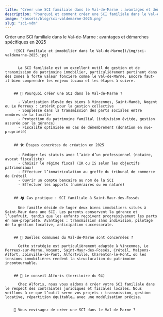 ```yaml
---
title: "Créer une SCI familiale dans le Val-de-Marne : avantages et démarches spécifiques en 2025"
description: "Pourquoi et comment créer une SCI familiale dans le Val-de-Marne ? Avantages, fiscalité locale, étapes pratiques et optimisation patrimoniale."
image: "/assets/blog/sci-valdemarne-2025.png"
slug: "sci-vdm"
---
```


Créer une SCI familiale dans le Val-de-Marne : avantages et démarches spécifiques en 2025
        

        ![SCI familiale et immobilier dans le Val-de-Marne](/img/sci-valdemarne-2025.jpg)

        
          La SCI familiale est un excellent outil de gestion et de transmission de patrimoine immobilier, particulièrement pertinent dans des zones à forte valeur foncière comme le Val-de-Marne. Encore faut-il bien comprendre les enjeux locaux et les étapes à suivre.
        

        ## 📌 Pourquoi créer une SCI dans le Val-de-Marne ?
        
          - Valorisation élevée des biens à Vincennes, Saint-Mandé, Nogent ou Le Perreux : intérêt pour la gestion collective
          - Souplesse dans la transmission des parts sociales entre membres de la famille
          - Protection du patrimoine familial (indivision évitée, gestion assurée par la gérance)
          - Fiscalité optimisée en cas de démembrement (donation en nue-propriété)
        

        ## 🛠️ Étapes concrètes de création en 2025
        
          - Rédiger les statuts avec l’aide d’un professionnel (notaire, avocat fiscaliste)
          - Choisir le régime fiscal (IR ou IS selon les objectifs patrimoniaux)
          - Effectuer l’immatriculation au greffe du tribunal de commerce de Créteil
          - Ouvrir un compte bancaire au nom de la SCI
          - Effectuer les apports (numéraires ou en nature)
        

        ## 🏘️ Cas pratique : SCI familiale à Saint-Maur-des-Fossés
        
          Une famille décide de loger deux biens immobiliers situés à Saint-Maur dans une SCI. Les parents conservent la gérance et l’usufruit, tandis que les enfants reçoivent progressivement les parts en nue-propriété. Avantages : transmission sans indivision, pilotage de la gestion locative, anticipation successorale.
        

        ## 📍 Quelles communes du Val-de-Marne sont concernées ?
        
          Cette stratégie est particulièrement adaptée à Vincennes, Le Perreux-sur-Marne, Nogent, Saint-Maur-des-Fossés, Créteil, Maisons-Alfort, Joinville-le-Pont, Alfortville, Charenton-le-Pont… où les tensions immobilières rendent la structuration du patrimoine incontournable.
        

        ## 📎 Le conseil Alforis (territoire du 94)
        
          Chez Alforis, nous vous aidons à créer votre SCI familiale dans le respect des contraintes juridiques et fiscales locales. Nous veillons à ce que l’outil serve vos projets : transmission, gestion locative, répartition équitable… avec une modélisation précise.
        

        📆 Vous envisagez de créer une SCI dans le Val-de-Marne ?